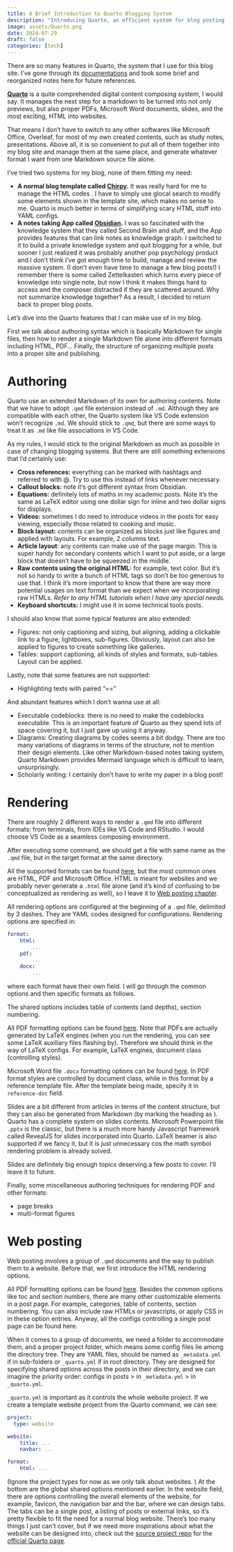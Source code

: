 ```yaml
---
title: A Brief Introduction to Quarto Blogging System
description: "Introducing Quarto, an efficient system for blog posting and content rendering, which is used for this blog site."
image: assets/Quarto.png
date: 2024-07-29
draft: false
categories: [tech]
---
```



There are so many features in Quarto, the system that I use for this blog site. I've gone through its [documentations](https://quarto.org/docs/guide/) and took some brief and reorganized notes here for future references.

[**Quarto**](https://quarto.org) is a quite comprehended digital content composing system, I would say. It manages the next step for a markdown to be turned into not only previews, but also proper PDFs, Microsoft Word documents, slides, and the most exciting, HTML into websites.

That means I don't have to switch to any other softwares like Microsoft Office, Overleaf, for most of my own created contents, such as study notes, presentations. Above all, it is so convenient to put all of them together into my blog site and manage them at the same place, and generate whatever format I want from one Markdown source file alone.

I've tried two systems for my blog, none of them fitting my need:

-   **A normal blog template called [Chirpy](https://chirpy.cotes.page).** It was really hard for me to manage the HTML codes . I have to simply use glocal search to modify some elements shown in the template site, which makes no sense to me. Quarto is much better in terms of simplifying scary HTML stuff into YAML configs.
-   **A notes taking App called [Obsidian](https://obsidian.md).** I was so fascinated with the knowledge system that they called Second Brain and stuff, and the App provides features that can link notes as knowledge graph. I switched to it to build a private knowledge system and quit blogging for a while, but sooner I just realized it was probably another pop psychology product and I don't think I‘ve got enough time to build, manage and review the massive system. (I don't even have time to manage a few blog posts!) I remember there is some called Zettelkasten which turns every piece of knowledge into single note, but now I think it makes things hard to access and the composer distracted if they are scattered around. Why not summarize knowledge together? As a result, I decided to return back to proper blog posts.

Let's dive into the Quarto features that I can make use of in my blog.

First we talk about authoring syntax which is basically Markdown for single files, then how to render a single Markdown file alone into different formats including HTML, PDF... Finally, the structure of organizing multiple posts into a proper site and publishing.

# Authoring

Quarto use an extended Markdown of its own for authoring contents. Note that we have to adopt `.qmd` file extension instead of `.md`. Although they are compatible with each other, the Quarto system like VS Code extension won't recognize `.md`. We should stick to `.qmd`, but there are some ways to treat it as `.md` like file associations in VS Code.

As my rules, I would stick to the original Markdown as much as possible in case of changing blogging systems. But there are still something extensions that I'd certainly use:

-   **Cross references:** everything can be marked with hashtags and referred to with \@. Try to use this instead of links whenever necessary.
-   **Callout blocks:** note it‘s got different syntax from Obsidian.
-   **Equations:** definitely lots of maths in my academic posts. Note it's the same as LaTeX editor using one dollar sign for inline and two dollar signs for displays.
-   **Videos:** sometimes I do need to introduce videos in the posts for easy viewing, especially those related to cooking and music.
-   **Block layout:** contents can be organized as blocks just like figures and applied with layouts. For example, 2 columns text.
-   **Article layout**: any contents can make use of the page margin. This is super handy for secondary contents which I want to put aside, or a large block that doesn't have to be squeezed in the middle.
-   **Raw contents using the original HTML:** for example, text color. But it‘s not so handy to write a bunch of HTML tags so don't be too generous to use that. I think it's more important to know that there are way more potential usages on text format than we expect when we incorporating raw HTMLs. *Refer to any HTML tutorials when I have any special needs.*
-   **Keyboard shortcuts:** I might use it in some technical tools posts.

I should also know that some typical features are also extended:

-   Figures: not only captioning and sizing, but aligning, adding a clickable link to a figure, lightboxes, sub-figures. Obviously, layout can also be applied to figures to create something like galleries.
-   Tables: support captioning, all kinds of styles and formats, sub-tables. Layout can be applied.

Lastly, note that some features are not supported:

-   Highlighting texts with paired "=="

And abundant features which I don't wanna use at all:

-   Executable codeblocks: there is no need to make the codeblocks executable. This is an important feature of Quarto as they spend lots of space covering it, but I just gave up using it anyway.
-   Diagrams: Creating diagrams by codes seems a bit dodgy. There are too many variations of diagrams in terms of the structure, not to mention their design elements. Like other Markdown-based notes taking system, Quarto Markdown provides Mermaid language which is difficult to learn, unsurprisingly.
-   Scholarly writing: I certainly don't have to write my paper in a blog post!

# Rendering

There are roughly 2 different ways to render a `.qmd` file into different formats: from terminals, from IDEs like VS Code and RStudio. I would choose VS Code as a seamless composing environment.

After executing some command, we should get a file with same name as the `.qmd` file, but in the target format at the same directory.

All the supported formats can be found [here](https://quarto.org/docs/output-formats/all-formats.html), but the most common ones are HTML, PDF and Microsoft Office. HTML is meant for websites and we probably never generate a `.html` file alone (and it's kind of confusing to be conceptualized as rendering as well), so I leave it to [Web posting chapter](#chapter-web).

All rendering options are configured at the beginning of a `.qmd` file, delimited by 3 dashes. They are YAML codes designed for configurations. Rendering options are specified in:

``` yaml
format:
    html:
        ...
    pdf:
        ...
    docx:
        ...
```

where each format have their own field. I will go through the common options and then specific formats as follows.

The shared options includes table of contents (and depths), section numbering.

All PDF formatting options can be found [here](https://quarto.org/docs/reference/formats/pdf.html). Note that PDFs are actually generated by LaTeX engines (when you run the rendering, you can see some LaTeX auxiliary files flashing by). Therefore we should think in the way of LaTeX configs. For example, LaTeX engines, document class (controlling styles).

Microsoft Word file `.docx` formatting options can be found [here](https://quarto.org/docs/reference/formats/docx.html). In PDF format styles are controlled by document class, while in this format by a reference template file. After the template being made, specify it in `reference-doc` field.

Slides are a bit different from articles in terms of the content structure, but they can also be generated from Markdown (by marking the heading as ). Quarto has a complete system on slides contents. Microsoft Powerpoint file `.pptx` is the classic, but there is a much more handy Javascript framework called RevealJS for slides incorporated into Quarto. LaTeX beamer is also supported if we fancy it, but it is just unnecessary cos the math symbol rendering problem is already solved.

Slides are definitely big enough topics deserving a few posts to cover. I'll leave it to future.

Finally, some miscellaneous authoring techniques for rendering PDF and other formats:

-   page breaks
-   multi-format figures

# Web posting {#chapter-web}

Web posting involves a group of `.qmd` documents and the way to publish them to a website. Before that, we first introduce the HTML rendering options.

All PDF formatting options can be found [here](https://quarto.org/docs/reference/formats/pdf.html). Besides the common options like toc and section numbers, there are many other customizable elements in a post page. For example, categories, table of contents, section numbering. You can also include raw HTMLs or javascripts, or apply CSS in in these option entries. Anyway, all the configs controlling a single post page can be found here.

When it comes to a group of documents, we need a folder to accommodate them, and a proper project folder, which means some config files lie among the directory tree. They are YAML files, should be named as `_metadata.yml` if in sub-folders or `_quarto.yml` if in root directory. They are designed for specifying shared options across the posts in their directory, and we can imagine the priority order: configs in posts \> in `_metadata.yml` \> in `_quarto.yml`.

`_quarto.yml` is important as it controls the whole website project. If we create a template website project from the Quarto command, we can see:

```yaml
project:
  type: website

website:
    title: ...
    navbar: ...

format:
    html: ...
```

(Ignore the project types for now as we only talk about websites. ) At the bottom are the global shared options mentioned earlier. In the website field, there are options controlling the overall elements of the website, for example, favicon, the navigation bar and the bar, where we can design tabs. The tabs can be a single post, a listing of posts or external links, so it's pretty flexible to fit the need for a normal blog website. There’s too many things I just can't cover, but if we need more inspirations about what the website can be designed into, check out the [source project repo](https://github.com/quarto-dev/quarto-web/) for the [official Quarto page](https://quarto.org).

